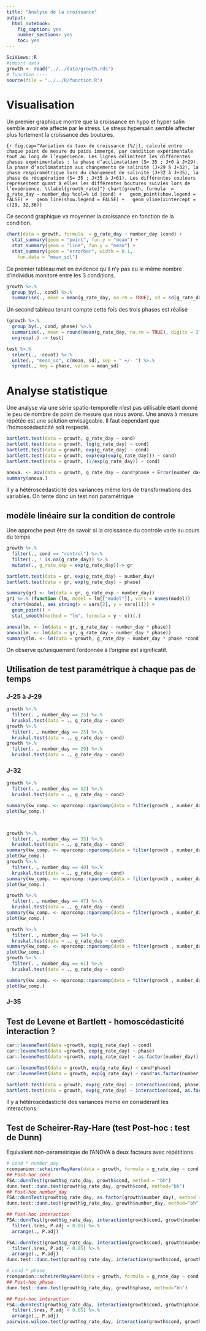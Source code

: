 ```yaml
---
title: "Analyse de la croissance"
output: 
  html_notebook: 
    fig_caption: yes
    number_sections: yes
    toc: yes
---
```




```r
SciViews::R
#import data
growth <- read("../../data/growth.rds")
# function ----
source(file = "../../R/function.R")
```

# Visualisation

Un premier graphique montre que la croissance en hypo et hyper salin semble avoir été affecté par le stress. Le stress hypersalin semble affecter plus fortement la croissance des boutures. 

```{r fig.cap="Variation du taux de croissance (%/j), calculé entre chaque point de mesure du poids immergé, par condition expérimentale tout au long de l’expérience. Les lignes délimitent les différentes phases expérimentales : la phase d’acclimatation (S= 35 ; J+0 à J+29), la phase d’acclimatation aux changements de salinité (J+29 à J+32), la phase respiromètrique lors du changement de salinité (J+32 à J+35), la phase de récupération (S= 35 ; J+35 à J+61). Les différentes couleurs représentent quant à elles les différentes boutures suivies lors de l’expérience. \\label{growth_rate}"}
chart(growth, formula  = g_rate_day ~ number_day %col=% id |cond) +
  geom_point(show.legend = FALSE) +
  geom_line(show.legend = FALSE) +
  geom_vline(xintercept = c(29, 32,36))
```

Ce second graphique va moyenner la croissance en fonction de la condition.

```r
chart(data = growth, formula  = g_rate_day ~ number_day |cond) +
  stat_summary(geom = "point", fun.y = "mean") +
  stat_summary(geom = "line", fun.y = "mean") +
  stat_summary(geom = "errorbar", width = 0.1,
    fun.data = "mean_sdl")
```

Ce premier tableau met en évidence qu'il n'y pas eu le même nombre d'individus monitoré entre les 3 conditions.

```r
growth %>.%
  group_by(., cond) %>.%
  summarise(., mean = mean(g_rate_day, na.rm = TRUE), sd = sd(g_rate_day, na.rm = TRUE), count = sum(!is.na(g_rate_day)))
```
Un second tableau tenant compte cette fois des trois phases est réalisé
```r
(growth %>.%
  group_by(., cond, phase) %>.%
  summarise(., mean = round(mean(g_rate_day, na.rm = TRUE), digits = 3), sd = round(sd(g_rate_day, na.rm = TRUE), digits = 3), count = sum(!is.na(g_rate_day))) %>.%
  ungroup(.) -> test)
```

```r
test %>.%
  select(., -count) %>.%
  unite(., "mean_sd", c(mean, sd), sep = " +/- ") %>.%
  spread(., key = phase, value = mean_sd) 
```

# Analyse statistique 

Une analyse via une série spatio-temporelle n'est pas utilisable étant donné le peu de nombre de point de mesure que nous avons. Une anova à mesure répétée est une solution envisageable. Il faut cependant que l'homoscédasticité soit respecté. 

```r
bartlett.test(data = growth, g_rate_day ~ cond)
bartlett.test(data = growth, log(g_rate_day) ~ cond)
bartlett.test(data = growth, exp(g_rate_day) ~ cond)
bartlett.test(data = growth, exp(exp(exp(g_rate_day))) ~ cond)
bartlett.test(data = growth, (1/exp(g_rate_day)) ~ cond)
```

```r
anova. <- aov(data = growth, g_rate_day ~ cond*phase + Error(number_day/cond))
summary(anova.)
```

Il y a hétéroscédasticité des variances même lors de transformations des variables. On tente donc un test non paramétrique 

## modèle linéaire sur la condition de controle 

Une approche peut être de savoir si la croissance du controle varie au cours du temps

```r
growth %>.%
  filter(., cond == "control") %>.%
  filter(., ! is.na(g_rate_day)) %>.%
  mutate(., g_rate_exp = exp(g_rate_day))-> gr

bartlett.test(data = gr, exp(g_rate_day) ~ number_day)
bartlett.test(data = gr, exp(g_rate_day) ~ phase)

summary(gr1 <- lm(data = gr, g_rate_exp ~ number_day))
gr1 %>.% (function (lm, model = lm[["model"]], vars = names(model))
  chart(model, aes_string(x = vars[2], y = vars[1])) +
  geom_point() +
  stat_smooth(method = "lm", formula = y ~ x))(.)

anova(lm. <- lm(data = gr, g_rate_day ~ number_day * phase))
anova(lm. <- lm(data = gr, g_rate_day ~ number_day * phase))
summary(lm. <- lm(data = growth, g_rate_day ~ number_day * phase *cond))
```

On observe qu'uniquement l'ordonnée à l'origine est significatif.

## Utilisation de test paramétrique à chaque pas de temps 

### J-25 à J-29

```r
growth %>.%
  filter(. , number_day == 25) %>.%
  kruskal.test(data = ., g_rate_day ~ cond)
growth %>.%
  filter(. , number_day == 25) %>.%
  kruskal.test(data = ., g_rate_day ~ cond)
growth %>.%
  filter(. , number_day == 29) %>.%
  kruskal.test(data = ., g_rate_day ~ cond)
```

### J-32

```r
growth %>.%
  filter(. , number_day == 32) %>.%
  kruskal.test(data = ., g_rate_day ~ cond)

summary(kw_comp. <- nparcomp::nparcomp(data = filter(growth , number_day == 32), g_rate_day ~ cond))
plot(kw_comp.)



growth %>.%
  filter(. , number_day == 35) %>.%
  kruskal.test(data = ., g_rate_day ~ cond)
summary(kw_comp. <- nparcomp::nparcomp(data = filter(growth , number_day == 35), g_rate_day ~ cond))
plot(kw_comp.)
growth %>.%
  filter(. , number_day == 40) %>.%
  kruskal.test(data = ., g_rate_day ~ cond)
summary(kw_comp. <- nparcomp::nparcomp(data = filter(growth , number_day == 40), g_rate_day ~ cond))
plot(kw_comp.)

growth %>.%
  filter(. , number_day == 47) %>.%
  kruskal.test(data = ., g_rate_day ~ cond)
summary(kw_comp. <- nparcomp::nparcomp(data = filter(growth , number_day == 47), g_rate_day ~ cond))
plot(kw_comp.)

growth %>.%
  filter(. , number_day == 54) %>.%
  kruskal.test(data = ., g_rate_day ~ cond)
summary(kw_comp. <- nparcomp::nparcomp(data = filter(growth , number_day == 54), g_rate_day ~ cond))
plot(kw_comp.)
growth %>.%
  filter(. , number_day == 61) %>.%
  kruskal.test(data = ., g_rate_day ~ cond)

summary(kw_comp. <- nparcomp::nparcomp(data = filter(growth , number_day == 61), g_rate_day ~ cond))
plot(kw_comp.)

```

### J-35

## Test de Levene et Bartlett - homoscédasticité interaction ?

```r
car::leveneTest(data =growth, exp(g_rate_day) ~ cond)
car::leveneTest(data =growth, exp(g_rate_day) ~ phase)
car::leveneTest(data =growth, exp(g_rate_day) ~ as.factor(number_day))

car::leveneTest(data = growth, exp(g_rate_day) ~ cond*phase)
car::leveneTest(data = growth, exp(g_rate_day) ~ cond*as.factor(number_day))

bartlett.test(data = growth, exp(g_rate_day) ~ interaction(cond, phase))
bartlett.test(data = growth, exp(g_rate_day) ~ interaction(cond, as.factor(number_day)))
```

Il y a hétéroscédasticité des variances meme en considérant les interactions.

## Test de Scheirer-Ray-Hare (test Post-hoc : test de Dunn)

Equivalent non-paramétrique de l’ANOVA à deux facteurs avec répétitions

```r
# cond * number_day
rcompanion::scheirerRayHare(data = growth, formula = g_rate_day ~ cond * number_day)
## Post-hoc cond
FSA::dunnTest(growth$g_rate_day, growth$cond, method = "bh")
dunn.test::dunn.test(growth$g_rate_day, growth$cond, method="bh")
## Post-hoc number_day
FSA::dunnTest(growth$g_rate_day, as.factor(growth$number_day), method = "bh")
dunn.test::dunn.test(growth$g_rate_day, growth$number_day, method="bh", wrap = TRUE )

## Post-hoc interaction
FSA::dunnTest(growth$g_rate_day, interaction(growth$cond, growth$number_day), method = "bh") %>.%
  filter(.$res, P.adj < 0.05) %>.%
  arrange(., P.adj)

FSA::dunnTest(growth$g_rate_day, interaction(growth$cond, growth$number_day), method = "bonferroni") %>.%
  filter(.$res, P.adj < 0.05) %>.%
  arrange(., P.adj)
dunn.test::dunn.test(growth$g_rate_day, interaction(growth$cond, growth$number_day), method = "bh", table = FALSE, list = TRUE)

# cond * phase
rcompanion::scheirerRayHare(data = growth, formula = g_rate_day ~ cond * phase)
## Post-hoc phase
dunn.test::dunn.test(growth$g_rate_day, growth$phase, method="bh")

## Post-hoc interaction
FSA::dunnTest(growth$g_rate_day, interaction(growth$cond, growth$phase), method = "bh") %>.%
  filter(.$res, P.adj < 0.05) %>.%
  arrange(., P.adj)
pairwise.wilcox.test(growth$g_rate_day, interaction(growth$cond, growth$phase), method = "bh")
```

